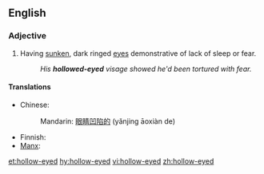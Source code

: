 ==English==

===Adjective===
{{en-adj}}

# Having [[sunken]], dark ringed [[eye]]s demonstrative of lack of sleep or fear.
#: ''His '''hollowed-eyed''' visage showed he'd been tortured with fear.''

====Translations====
{{trans-top|having sunken, dark ringed eyes}}
* Chinese:
*: Mandarin: [[眼睛]][[凹陷]][[的]] (yǎnjing āoxiàn de)
{{trans-mid}}
* Finnish: {{t|fi|tyhjäkatseinen}}
* [[Manx]]: {{t|gv|lagg-hooillagh}}
{{trans-bottom}}

[[et:hollow-eyed]]
[[hy:hollow-eyed]]
[[vi:hollow-eyed]]
[[zh:hollow-eyed]]